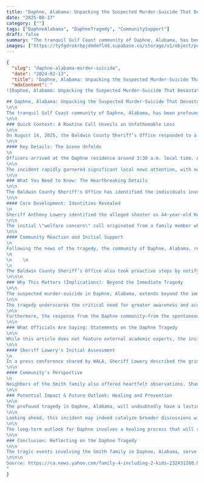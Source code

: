 ```yaml
---
title: "Daphne, Alabama: Unpacking the Suspected Murder-Suicide That Devastated a Community"
date: "2025-08-17"
category: [""]
tags: ["DaphneAlabama", "DaphneTragedy", "CommunitySupport"]
draft: false
summary: "The tranquil Gulf Coast community of Daphne, Alabama, has been profoundly shaken by a recent and devastating event. What authorities are investigating as a suspected murder-suicide has led to the heartbreaking loss of an entire family of four, casting a somber light on the unseen struggles that can exist within seemingly ordinary lives and communities."
images: ["https://tyfgdrokrbpjdmdmfldd.supabase.co/storage/v1/object/public/image/2025-08-17-14-03-33-063-04-00.jpg"]
---
```


```json
{
  "slug": "daphne-alabama-murder-suicide",
  "date": "2024-02-13",
  "title": "Daphne, Alabama: Unpacking the Suspected Murder-Suicide That Devastated a Community",
  "mdxContent": "
![Daphne, Alabama: Unpacking the Suspected Murder-Suicide That Devastated a Community](https://tyfgdrokrbpjdmdmfldd.supabase.co/storage/v1/object/public/image/2025-08-17-14-03-33-063-04-00.jpg)

## Daphne, Alabama: Unpacking the Suspected Murder-Suicide That Devastated a Community
\n\n
The tranquil Gulf Coast community of Daphne, Alabama, has been profoundly shaken by a recent and devastating event. What authorities are investigating as a suspected murder-suicide has led to the heartbreaking loss of an entire family of four, casting a somber light on the unseen struggles that can exist within seemingly ordinary lives and communities.
\n\n
### Quick Context: A Routine Call Unveils an Unfathomable Loss
\n\n
On August 14, 2025, the Baldwin County Sheriff’s Office responded to a \"welfare concern\" call regarding a family residing in Daphne, Alabama. What began as a seemingly routine check-in quickly escalated, however, when deputies, after receiving no answer at the door, entered the home to find four deceased family members. This devastating discovery immediately sent shockwaves of grief throughout the tight-knit community.
\n\n
#### Key Details: The Scene Unfolds
\n
Officers arrived at the Daphne residence around 3:30 a.m. local time. After attempts to make contact proved unsuccessful, they gained entry and discovered the bodies of the four individuals, all victims of gunshot wounds. This tragic discovery immediately prompted a full-scale investigation by the Baldwin County Sheriff’s Office.
\n\n
The incident rapidly garnered significant local news attention, with neighbors and community members expressing profound disbelief and sorrow. The suddenness of the discovery and the tragic nature of the deaths underscored life's fragile and unpredictable nature, even in quiet, residential areas like Daphne.
\n\n
### What You Need to Know: The Heartbreaking Details
\n\n
The Baldwin County Sheriff's Office has identified the individuals involved in the devastating event in Daphne, providing crucial details that piece together the suspected murder-suicide. This tragedy has cast a somber pall over the entire region, leaving many to grapple with the shocking reality of what unfolded.
\n\n
#### Core Development: Identities Revealed
\n
Sheriff Anthony Lowery identified the alleged shooter as 44-year-old Kenneth O’Neil Smith Jr. The victims of this horrific incident were identified as his wife, Larrica Gaines Smith, 41, and their two children: Khristian Smith, 15, and Kinsley Smith, 11. The family was discovered deceased from gunshot wounds, and a handgun believed to be the weapon used was recovered at the scene. This devastating loss of an entire family, including two young children, has profoundly affected the community.
\n\n
The initial \"welfare concern\" call originated from a family member who did not reside in the home, underscoring how even distant concerns can uncover profound distress. The police response was swift, but tragically, it was to a scene where an irreversible outcome had already occurred. The details released by the Baldwin County Sheriff’s Office paint a grim picture of a domestic situation that escalated to its most tragic conclusion.
\n\n
#### Community Reaction and Initial Support
\n
Following the news of the tragedy, the community of Daphne, Alabama, responded with an outpouring of grief and solidarity. Local news outlet WKRG reported that neighbors spontaneously organized an impromptu vigil outside the Smith family home. The mailbox at their residence became a focal point for remembrance, surrounded by flowers, stuffed animals, a football, and numerous cards, symbolizing the profound collective sorrow felt throughout the community.
\n
\n    \n
\n
The Baldwin County Sheriff’s Office also took proactive steps by notifying school officials where Khristian and Kinsley studied. This measure ensured that counselors would be available to provide emotional support to students and staff grappling with the loss of their peers and community members. This immediate support system highlights the far-reaching impact of such a devastating event on the fabric of Daphne.
\n\n\n
### Why This Matters (Implications): Beyond the Immediate Tragedy
\n\n
The suspected murder-suicide in Daphne, Alabama, extends beyond the immediate grief, raising broader implications concerning domestic issues, mental health, and community resilience. It serves as a stark reminder of the hidden crises that can unfold within seemingly stable households, even in quiet, picturesque towns like Daphne.
\n\n
The tragedy underscores the critical need for greater awareness and accessible resources for mental health support and domestic violence prevention. Often, signs of distress or escalating domestic issues go unnoticed or unaddressed until it is tragically too late. The collective shock felt in Daphne prompts essential conversations about how communities can better identify and intervene in situations where individuals or families might be struggling.
\n\n
Furthermore, the response from the Daphne community—from the spontaneous vigil to the swift activation of school counseling services—highlights the paramount importance of community solidarity and robust support systems in times of crisis. Such events, while tragic, often galvanize communities to unite, reflect on their collective well-being, and strategize how to prevent future tragedies, reinforcing the vital message that no one should suffer in silence.
\n\n
### What Officials Are Saying: Statements on the Daphne Tragedy
\n\n
While this article does not feature external academic experts, the insights and statements from Sheriff Anthony Lowery of the Baldwin County Sheriff’s Office provide crucial official perspectives on the Daphne, Alabama tragedy. His comments offer initial assessments and underscore the profound impact of the incident.
\n\n
#### Sheriff Lowery's Initial Assessment
\n
In a press conference shared by WALA, Sheriff Lowery described the grim nature of the scene: “It looks like there might have been some type of domestic issue that obviously escalated to this,” he stated. He further confirmed the event's nature, stating, “We do believe this is going to be a multiple murder and suicide scene. ... It’s as tragic as it comes.” These words from an authority figure highlight the severity and sorrow associated with the tragedy, offering the first official interpretation of the devastating incident.
\n\n
#### Community's Perspective
\n
Neighbors of the Smith family also offered heartfelt observations. Shannon Brannon, a neighbor, described them to WALA as “the nicest, sweetest family.” She added, “Their kids were so sweet. They babysat my daughter. Just good people.” Brannon further recounted, “[The mom] just told me they celebrated their wedding anniversary two weeks ago and was happy about it, so I just don’t understand how this could happen.” This personal testimony from someone within the Daphne community adds a layer of raw human grief and confusion, contrasting sharply with the clinical details of the investigation and emphasizing the tragedy's unexpected nature.
\n\n
### Potential Impact & Future Outlook: Healing and Prevention
\n\n
The profound tragedy in Daphne, Alabama, will undoubtedly have a lasting impact on the local community, prompting a period of profound reflection and collective healing. In the short term, the focus remains on supporting those most directly affected, including the extended family, friends, and schoolmates of the victims. The availability of chaplains and counselors, as noted by the Sheriff’s Office, is crucial for processing the immediate grief and trauma associated with this tragic event.
\n\n
Looking ahead, this incident may indeed catalyze broader discussions within Daphne and its surrounding areas regarding mental health services, domestic violence indicators, and community vigilance. The shock of this event could inspire initiatives to enhance awareness campaigns, strengthen local support networks, and ensure that resources are readily accessible for individuals experiencing distress or domestic strife. This tragedy has the potential to foster a renewed commitment to community well-being and proactive intervention.
\n\n
The long-term outlook for Daphne involves a healing process that will require time, but also a strengthening of community bonds. Such events often foster increased empathy and a greater willingness to reach out and support neighbors. The memory of the Smith family will likely serve as a somber reminder of the importance of recognizing signs of struggle and fostering a compassionate environment where individuals feel safe seeking help before crises escalate. The Baldwin County Sheriff’s Office continues its ongoing investigation, ensuring a thorough understanding of the circumstances surrounding this deeply sorrowful incident.
\n\n
### Conclusion: Reflecting on the Daphne Tragedy
\n\n
The tragic events involving the Smith family in Daphne, Alabama, serve as a heartbreaking reminder of life's inherent fragility and the complex, often hidden issues that can lead to such devastation. As the community of Daphne embarks on the arduous journey of healing, the focus remains on comprehending the factors that led to this tragedy and reinforcing the support systems necessary to prevent future occurrences. This incident profoundly underscores the vital importance of open conversations about mental health and domestic harmony. To stay updated on community developments and learn more about support resources, readers are encouraged to engage with local news outlets and mental health advocacy groups. Our hearts remain with all family and friends affected by this profound loss in Daphne.
\n\n\n
Source: https://ca.news.yahoo.com/family-4-including-2-kids-232431268.html
"
}
